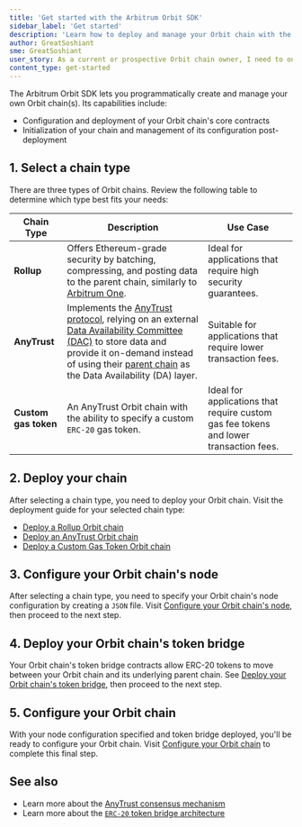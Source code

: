 ```yaml
---
title: 'Get started with the Arbitrum Orbit SDK'
sidebar_label: 'Get started'
description: 'Learn how to deploy and manage your Orbit chain with the Arbitrum Orbit SDK.'
author: GreatSoshiant
sme: GreatSoshiant
user_story: As a current or prospective Orbit chain owner, I need to onboard into the Orbit SDK by understanding the available onboarding paths, and how to select the path that meets my needs.
content_type: get-started
---
```



<PublicPreviewBannerPartial />

The Arbitrum Orbit SDK lets you programmatically create and manage your own Orbit chain(s). Its capabilities include:

- Configuration and deployment of your Orbit chain's core contracts
- Initialization of your chain and management of its configuration post-deployment

## 1. Select a chain type

There are three types of Orbit chains. Review the following table to determine which type best fits your needs:

| Chain Type           | Description                                                                                                                                                                                                                                                                                                                                                    | Use Case                                                                              |
| -------------------- | -------------------------------------------------------------------------------------------------------------------------------------------------------------------------------------------------------------------------------------------------------------------------------------------------------------------------------------------------------------- | ------------------------------------------------------------------------------------- |
| **Rollup**           | Offers Ethereum-grade security by batching, compressing, and posting data to the parent chain, similarly to [Arbitrum One](https://arbitrum.io/).                                                                                                                                                                                                              | Ideal for applications that require high security guarantees.                         |
| **AnyTrust**         | Implements the [AnyTrust protocol](/how-arbitrum-works/inside-arbitrum-nitro#inside-anytrust), relying on an external [Data Availability Committee (DAC)](/intro/glossary#data-availability-committee-dac) to store data and provide it on-demand instead of using their [parent chain](/intro/glossary/#parent-chain) as the Data Availability (DA) layer. | Suitable for applications that require lower transaction fees.                        |
| **Custom gas token** | An AnyTrust Orbit chain with the ability to specify a custom `ERC-20` gas token.                                                                                                                                                                                                                                                                               | Ideal for applications that require custom gas fee tokens and lower transaction fees. |

## 2. Deploy your chain

After selecting a chain type, you need to deploy your Orbit chain. Visit the deployment guide for your selected chain type:

- [Deploy a Rollup Orbit chain](/launch-orbit-chain/how-tos/orbit-sdk-deploying-rollup-chain.mdx)
- [Deploy an AnyTrust Orbit chain](/launch-orbit-chain/how-tos/orbit-sdk-deploying-anytrust-chain.mdx)
- [Deploy a Custom Gas Token Orbit chain](/launch-orbit-chain/how-tos/orbit-sdk-deploying-custom-gas-token-chain.mdx)

## 3. Configure your Orbit chain's node

After selecting a chain type, you need to specify your Orbit chain's node configuration by creating a `JSON` file. Visit [Configure your Orbit chain's node](/launch-orbit-chain/how-tos/orbit-sdk-preparing-node-config.mdx), then proceed to the next step.

## 4. Deploy your Orbit chain's token bridge

Your Orbit chain's token bridge contracts allow ERC-20 tokens to move between your Orbit chain and its underlying parent chain. See [Deploy your Orbit chain's token bridge](/launch-orbit-chain/how-tos/orbit-sdk-deploying-token-bridge.mdx), then proceed to the next step.

## 5. Configure your Orbit chain

With your node configuration specified and token bridge deployed, you'll be ready to configure your Orbit chain. Visit [Configure your Orbit chain](/launch-orbit-chain/how-tos/orbit-sdk-configuring-orbit-chain.mdx) to complete this final step.

## See also

- Learn more about the [AnyTrust consensus mechanism](/how-arbitrum-works/inside-arbitrum-nitro#inside-anytrust)
- Learn more about the [`ERC-20` token bridge architecture](/build-decentralized-apps/token-bridging/03-token-bridge-erc20.mdx)
